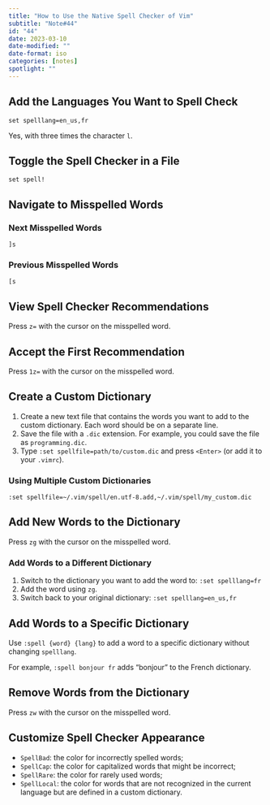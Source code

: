 ```yaml
---
title: "How to Use the Native Spell Checker of Vim"
subtitle: "Note#44"
id: "44"
date: 2023-03-10
date-modified: ""
date-format: iso
categories: [notes]
spotlight: ""
---
```

## Add the Languages You Want to Spell Check

```vim
set spelllang=en_us,fr
```

Yes, with three times the character `l`.

## Toggle the Spell Checker in a File

```vim
set spell!
```

## Navigate to Misspelled Words

### Next Misspelled Words

```vim
]s
```

### Previous Misspelled Words

```vim
[s
```

## View Spell Checker Recommendations

Press `z=` with the cursor on the misspelled word.

## Accept the First Recommendation

Press `1z=` with the cursor on the misspelled word.

## Create a Custom Dictionary

1. Create a new text file that contains the words you want to add to the custom dictionary. Each word should be on a separate line.
1. Save the file with a `.dic` extension. For example, you could save the file as `programming.dic`.
1. Type `:set spellfile=path/to/custom.dic` and press `<Enter>` (or add it to your `.vimrc`).

### Using Multiple Custom Dictionaries

```vim
:set spellfile=~/.vim/spell/en.utf-8.add,~/.vim/spell/my_custom.dic
```

## Add New Words to the Dictionary

Press `zg` with the cursor on the misspelled word.

### Add Words to a Different Dictionary

1. Switch to the dictionary you want to add the word to: `:set spelllang=fr`
1. Add the word using `zg`.
1. Switch back to your original dictionary: `:set spelllang=en_us,fr`

## Add Words to a Specific Dictionary

Use `:spell {word} {lang}` to add a word to a specific dictionary without changing `spelllang`.

For example, `:spell bonjour fr` adds "bonjour" to the French dictionary.

## Remove Words from the Dictionary

Press `zw` with the cursor on the misspelled word.

## Customize Spell Checker Appearance

* `SpellBad`: the color for incorrectly spelled words;
* `SpellCap`: the color for capitalized words that might be incorrect;
* `SpellRare`: the color for rarely used words;
* `SpellLocal`: the color for words that are not recognized in the current language but are defined in a custom dictionary.
